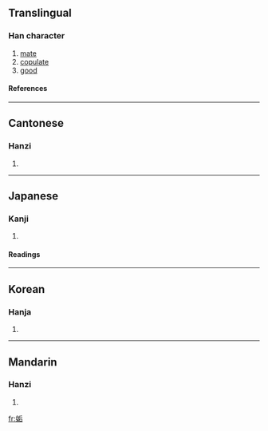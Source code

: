 ==Translingual==
===Han character===
{{Han char|rn=38|rad=女|as=06|sn=9|four=4246<sub>1</sub>|canj=女竹一口 (VHMR)}}
# [[mate]]
# [[copulate]]
# [[good]]
====References====
{{Han ref|kx=0260.080|dkj=06215|dj=0526.070|hdz=21045.160|uh=59E4|ud=23012|bh=CE6C|bd=52844}}
----
==Cantonese==
===Hanzi===
{{yue-hanzi|jyut=|y=gau3}}
# {{defn|Cantonese}}
----
==Japanese==
===Kanji===
{{ja-kanji|grade=|rs=女06}}
# {{defn|Japanese}} 
====Readings====
{{ja-readings|on=[[こう]] (kō), [[く]] (ku)|kun=[[あう]] (au), [[みめよい]] (mimeyoi), [[みにくい]] (minikui)}}
----
==Korean==
===Hanja===
{{ko-hanja|hangeul=구|rv=gu|mr=ku}}
# {{defn|Korean}}
----
==Mandarin==
===Hanzi===
{{cmn-hanzi|pin=[[gòu]] ([[gou4]]), [[lǎo]] ([[lao3]])|wg=kou<sup>4</sup>, lao<sup>3</sup>}}
# {{defn|Mandarin}}

[[fr:姤]]